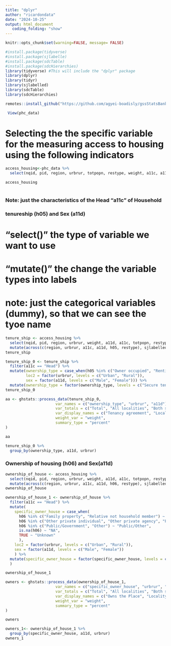 ```yaml
---
title: "dplyr"
author: "ricardondata"
date: "2024-10-25"
output: html_document
   coding_folding: "show"
---
```



```r
knitr::opts_chunk$set(warning=FALSE, message= FALSE)
```

```r
#install.package(tidyverse)
#install.package(sjlabelle)
#install.package(sdcTable)
#install.package(sdcHierarchies)
library(tidyverse) #This will include the "dplyr" package
library(dplyr)
library(tidyr)
library(sjlabelled)
library(sdcTable)
library(sdcHierarchies)
```


```r
remotes::install_github("https://github.com/agyei-boadisly/gssStatsBank")
```


```r
 View(phc_data)
```


# Selecting the the specific variable for the measuring access to housing using the following indicators #
```r

access_housing<-phc_data %>% 
  select(nqid, pid, region, urbrur, totpopn, restype, weight, a11c, a11d, h01, h08a, h08b, h05, h07a, h06, h10, p02, p12b, p16, p17)

access_housing
  
```
### Note: just the characteristics of the Head "a11c" of Household ###

### tenureship (h05) and Sex (a11d) ###  

# "select()" the type of variable  we want to use 
# "mutate()" the change the variable types into labels
# note: just the categorical variables (dummy), so that we can see the tyoe name 
```r
tenure_ship <- access_housing %>% 
  select(nqid, pid, region, urbrur, weight, a11d, a11c, totpopn, restype, h05) %>% 
  mutate(across(c(region, urbrur, a11c, a11d, h05, restype), sjlabelled::as_label))
tenure_ship

```



```r

tenure_ship_0 <- tenure_ship %>% 
  filter(a11c == "Head") %>% 
  mutate(ownership_type = case_when(h05 %in% c("Owner occupied", "Renting", "Rent-free") ~ "Secure tenancy", TRUE ~ "Not secure tenancy"),
         loc2 = factor(urbrur, levels = c("Urban", "Rural")),
         sex = factor(a11d, levels = c("Male", "Female"))) %>% 
  mutate(ownership_type = factor(ownership_type, levels = c("Secure tenancy", "Not secure tenancy")))
tenure_ship_0
```


```r
aa <- ghstats::process_data(tenure_ship_0, 
                      var_names = c("ownership_type", "urbrur", "a11d"),
                      var_totals = c("Total", "All localities", "Both sexes"),
                      var_display_names = c("Tenancy agreement", "Locality type", "Sex"),
                      weight_var = "weight",
                      summary_type = "percent"
)

aa

```


```r

tenure_ship_0 %>% 
  group_by(ownership_type, a11d, urbrur) 

```




### Ownership of housing (h06) and Sex(a11d)  ###

```r
ownership_of_house <- access_housing %>% 
  select(nqid, pid, region, urbrur, weight, a11d, a11c, totpopn, restype, h06) %>% 
  mutate(across(c(region, urbrur, a11c, a11d, h06, restype), sjlabelled::as_label))
ownership_of_house
```


```r
ownership_of_house_1 <- ownership_of_house %>% 
  filter(a11c == "Head") %>% 
  mutate(
    specific_owner_house = case_when(
      h06 %in% c("Family property", "Relative not household member") ~ "Family/Relative",
      h06 %in% c("Other private individual", "Other private agency", "Private employer", "Estate developer") ~ "Private",
      h06 %in% c("Public/Government", "Other") ~ "Public/Other",
      is.na(h06) ~ "NA",
      TRUE ~ "Unknown"
      ),
    loc2 = factor(urbrur, levels = c("Urban", "Rural")),
    sex = factor(a11d, levels = c("Male", "Female"))
    ) %>% 
  mutate(specific_owner_house = factor(specific_owner_house, levels = c("Family/Relative", "Private", "Public/Other", "NA", "Unknown"))
  )

ownership_of_house_1
```

```r
owners <- ghstats::process_data(ownership_of_house_1, 
                      var_names = c("specific_owner_house", "urbrur", "a11d"),
                      var_totals = c("Total", "All localities", "Both sexes"),
                      var_display_names = c("Owns the Place", "Locality type", "Sex"),
                      weight_var = "weight",
                      summary_type = "percent"
)

owners
```



```r
owners_1<- ownership_of_house_1 %>% 
  group_by(specific_owner_house, a11d, urbrur) 
owners_1
```

















































